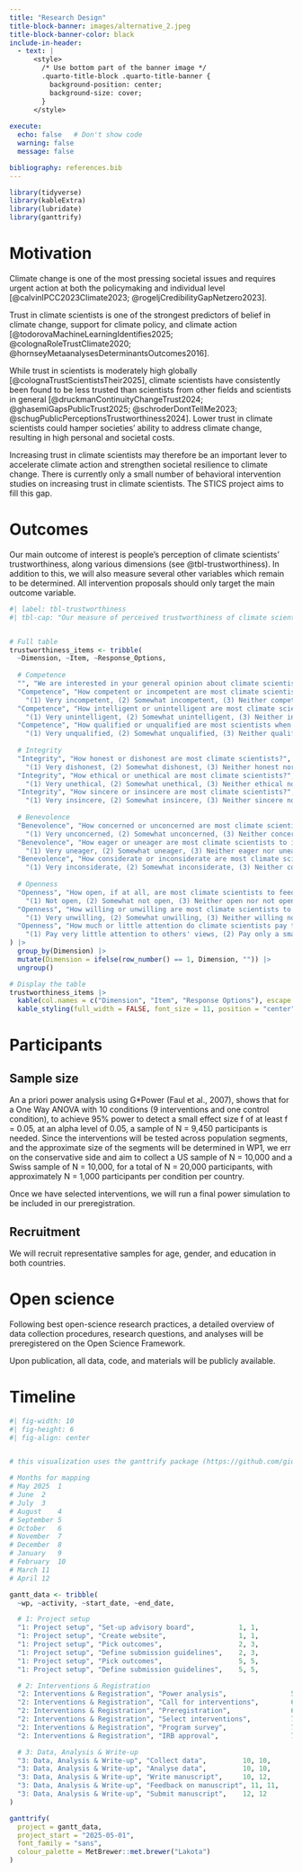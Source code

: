 ```yaml
---
title: "Research Design"
title-block-banner: images/alternative_2.jpeg
title-block-banner-color: black
include-in-header:
  - text: |
      <style>
        /* Use bottom part of the banner image */
        .quarto-title-block .quarto-title-banner {
          background-position: center;
          background-size: cover;
        }
      </style>
      
execute:
  echo: false   # Don't show code
  warning: false
  message: false

bibliography: references.bib
---
```


```r
library(tidyverse)
library(kableExtra)
library(lubridate)
library(ganttrify)
```

# Motivation

Climate change is one of the most pressing societal issues and requires urgent action at both the policymaking and individual level [@calvinIPCC2023Climate2023; @rogeljCredibilityGapNetzero2023].

Trust in climate scientists is one of the strongest predictors of belief in climate change, support for climate policy, and climate action [@todorovaMachineLearningIdentifies2025; @colognaRoleTrustClimate2020; @hornseyMetaanalysesDeterminantsOutcomes2016].

While trust in scientists is moderately high globally [@colognaTrustScientistsTheir2025], climate scientists have consistently been found to be less trusted than scientists from other fields and scientists in general [@druckmanContinuityChangeTrust2024; @ghasemiGapsPublicTrust2025; @schroderDontTellMe2023; @schugPublicPerceptionsTrustworthiness2024]. Lower trust in climate scientists could hamper societies’ ability to address climate change, resulting in high personal and societal costs.

Increasing trust in climate scientists may therefore be an important lever to accelerate climate action and strengthen societal resilience to climate change. There is currently only a small number of behavioral intervention studies on increasing trust in climate scientists. The STICS project aims to fill this gap.

# Outcomes

Our main outcome of interest is people's perception of climate scientists' trustworthiness, along various dimensions (see @tbl-trustworthiness). In addition to this, we will also measure several other variables which remain to be determined. All intervention proposals should only target the main outcome variable.

```r
#| label: tbl-trustworthiness
#| tbl-cap: "Our measure of perceived trustworthiness of climate scientists will be an index of the items presented here."


# Full table
trustworthiness_items <- tribble(
  ~Dimension, ~Item, ~Response_Options,
  
  # Competence
  "", "We are interested in your general opinion about climate scientists, including scientists working at universities, in government, at companies, and for non-profit organizations.", "",
  "Competence", "How competent or incompetent are most climate scientists?", 
    "(1) Very incompetent, (2) Somewhat incompetent, (3) Neither competent nor incompetent, (4) Somewhat competent, (5) Very competent",
  "Competence", "How intelligent or unintelligent are most climate scientists?", 
    "(1) Very unintelligent, (2) Somewhat unintelligent, (3) Neither intelligent nor unintelligent, (4) Somewhat intelligent, (5) Very intelligent",
  "Competence", "How qualified or unqualified are most scientists when it comes to conducting high-quality research?", 
    "(1) Very unqualified, (2) Somewhat unqualified, (3) Neither qualified nor unqualified, (4) Somewhat qualified, (5) Very qualified",
  
  # Integrity
  "Integrity", "How honest or dishonest are most climate scientists?", 
    "(1) Very dishonest, (2) Somewhat dishonest, (3) Neither honest nor dishonest, (4) Somewhat honest, (5) Very honest",
  "Integrity", "How ethical or unethical are most climate scientists?", 
    "(1) Very unethical, (2) Somewhat unethical, (3) Neither ethical nor unethical, (4) Somewhat ethical, (5) Very ethical",
  "Integrity", "How sincere or insincere are most climate scientists?", 
    "(1) Very insincere, (2) Somewhat insincere, (3) Neither sincere nor insincere, (4) Somewhat sincere, (5) Very sincere",
  
  # Benevolence
  "Benevolence", "How concerned or unconcerned are most climate scientists about people’s wellbeing?", 
    "(1) Very unconcerned, (2) Somewhat unconcerned, (3) Neither concerned nor unconcerned, (4) Somewhat concerned, (5) Very concerned",
  "Benevolence", "How eager or uneager are most climate scientists to improve others’ lives?", 
    "(1) Very uneager, (2) Somewhat uneager, (3) Neither eager nor uneager, (4) Somewhat eager, (5) Very eager",
  "Benevolence", "How considerate or inconsiderate are most climate scientists of others’ interests?", 
    "(1) Very inconsiderate, (2) Somewhat inconsiderate, (3) Neither considerate nor inconsiderate, (4) Somewhat considerate, (5) Very considerate",
  
  # Openness
  "Openness", "How open, if at all, are most climate scientists to feedback?", 
    "(1) Not open, (2) Somewhat not open, (3) Neither open nor not open, (4) Somewhat open, (5) Very open",
  "Openness", "How willing or unwilling are most climate scientists to be transparent?", 
    "(1) Very unwilling, (2) Somewhat unwilling, (3) Neither willing nor unwilling, (4) Somewhat willing, (5) Very willing",
  "Openness", "How much or little attention do climate scientists pay to others' views?", 
    "(1) Pay very little attention to others' views, (2) Pay only a small amount of attention to others' views, (3) Pay a moderate amount of attention to others' views, (4) Pay a lot of attention to others' views, (5) Pay a great deal of attention to others' views"
) |>
  group_by(Dimension) |>
  mutate(Dimension = ifelse(row_number() == 1, Dimension, "")) |>
  ungroup()

# Display the table
trustworthiness_items |>
  kable(col.names = c("Dimension", "Item", "Response Options"), escape = TRUE, longtable = TRUE) |>
  kable_styling(full_width = FALSE, font_size = 11, position = "center") 
```

# Participants

## Sample size

An a priori power analysis using G\*Power (Faul et al., 2007), shows that for a One Way ANOVA with 10 conditions (9 interventions and one control condition), to achieve 95% power to detect a small effect size f of at least f = 0.05, at an alpha level of 0.05, a sample of N = 9,450 participants is needed. Since the interventions will be tested across population segments, and the approximate size of the segments will be determined in WP1, we err on the conservative side and aim to collect a US sample of N = 10,000 and a Swiss sample of N = 10,000, for a total of N = 20,000 participants, with approximately N = 1,000 participants per condition per country.

Once we have selected interventions, we will run a final power simulation to be included in our preregistration.

## Recruitment

We will recruit representative samples for age, gender, and education in both countries.

# Open science

Following best open-science research practices, a detailed overview of data collection procedures, research questions, and analyses will be preregistered on the Open Science Framework.

Upon publication, all data, code, and materials will be publicly available.

# Timeline

```r
#| fig-width: 10
#| fig-height: 6
#| fig-align: center


# this visualization uses the ganttrify package (https://github.com/giocomai/ganttrify/)

# Months for mapping
# May 2025	1
# June	2
# July	3
# August	4
# September	5
# October	6
# November	7
# December	8
# January	9
# February	10
# March	11
# April	12

gantt_data <- tribble(
  ~wp, ~activity, ~start_date, ~end_date,

  # 1: Project setup
  "1: Project setup", "Set-up advisory board",           1, 1,
  "1: Project setup", "Create website",                  1, 1,
  "1: Project setup", "Pick outcomes",                   2, 3,
  "1: Project setup", "Define submission guidelines",    2, 3,
  "1: Project setup", "Pick outcomes",                   5, 5,
  "1: Project setup", "Define submission guidelines",    5, 5,

  # 2: Interventions & Registration
  "2: Interventions & Registration", "Power analysis",                5, 5,
  "2: Interventions & Registration", "Call for interventions",        6, 6,
  "2: Interventions & Registration", "Preregistration",               6, 7,
  "2: Interventions & Registration", "Select interventions",          7, 7,
  "2: Interventions & Registration", "Program survey",                7, 7,
  "2: Interventions & Registration", "IRB approval",                  7, 9,

  # 3: Data, Analysis & Write-up
  "3: Data, Analysis & Write-up", "Collect data",         10, 10,
  "3: Data, Analysis & Write-up", "Analyse data",         10, 10,
  "3: Data, Analysis & Write-up", "Write manuscript",     10, 12,
  "3: Data, Analysis & Write-up", "Feedback on manuscript", 11, 11,
  "3: Data, Analysis & Write-up", "Submit manuscript",    12, 12
)

ganttrify(
  project = gantt_data,
  project_start = "2025-05-01",
  font_family = "sans",
  colour_palette = MetBrewer::met.brewer("Lakota")
) 
```

